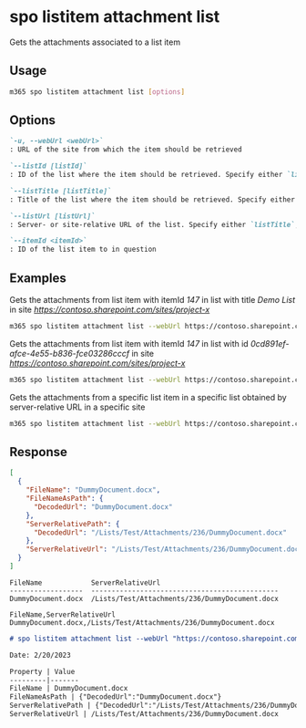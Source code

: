 
# spo listitem attachment list

Gets the attachments associated to a list item

## Usage

```sh
m365 spo listitem attachment list [options]
```

## Options

```md defintion-list
`-u, --webUrl <webUrl>`
: URL of the site from which the item should be retrieved

`--listId [listId]`
: ID of the list where the item should be retrieved. Specify either `listTitle`, `listId` or `listUrl`

`--listTitle [listTitle]`
: Title of the list where the item should be retrieved. Specify either `listTitle`, `listId` or `listUrl`

`--listUrl [listUrl]`
: Server- or site-relative URL of the list. Specify either `listTitle`, `listId` or `listUrl`

`--itemId <itemId>`
: ID of the list item to in question
```

<Global />

## Examples

Gets the attachments from list item with itemId _147_ in list with title _Demo List_ in site _https://contoso.sharepoint.com/sites/project-x_

```sh
m365 spo listitem attachment list --webUrl https://contoso.sharepoint.com/sites/project-x --listTitle "Demo List" --itemId 147
```

Gets the attachments from list item with itemId _147_ in list with id _0cd891ef-afce-4e55-b836-fce03286cccf_ in site _https://contoso.sharepoint.com/sites/project-x_

```sh
m365 spo listitem attachment list --webUrl https://contoso.sharepoint.com/sites/project-x --listId 0cd891ef-afce-4e55-b836-fce03286cccf --itemId 147
```

Gets the attachments from a specific list item in a specific list obtained by server-relative URL in a specific site

```sh
m365 spo listitem attachment list --webUrl https://contoso.sharepoint.com/sites/project-x --listUrl /sites/project-x/Documents --itemId 147
```

## Response

<Tabs>
  <TabItem value="JSON">

  ```json
  [
    {
      "FileName": "DummyDocument.docx",
      "FileNameAsPath": {
        "DecodedUrl": "DummyDocument.docx"
      },
      "ServerRelativePath": {
        "DecodedUrl": "/Lists/Test/Attachments/236/DummyDocument.docx"
      },
      "ServerRelativeUrl": "/Lists/Test/Attachments/236/DummyDocument.docx"
    }
  ]
  ```

  </TabItem>
  <TabItem value="Text">

  ```text
  FileName            ServerRelativeUrl  
  ------------------  ----------------------------------------------
  DummyDocument.docx  /Lists/Test/Attachments/236/DummyDocument.docx
  ```

  </TabItem>
  <TabItem value="CSV">

  ```csv
  FileName,ServerRelativeUrl
  DummyDocument.docx,/Lists/Test/Attachments/236/DummyDocument.docx
  ```

  </TabItem>
  <TabItem value="Markdown">

  ```md
  # spo listitem attachment list --webUrl "https://contoso.sharepoint.com" --listTitle "Test" --itemId "236"

  Date: 2/20/2023

  Property | Value
  ---------|-------
  FileName | DummyDocument.docx
  FileNameAsPath | {"DecodedUrl":"DummyDocument.docx"}
  ServerRelativePath | {"DecodedUrl":"/Lists/Test/Attachments/236/DummyDocument.docx"}
  ServerRelativeUrl | /Lists/Test/Attachments/236/DummyDocument.docx
  ```

  </TabItem>
</Tabs>

